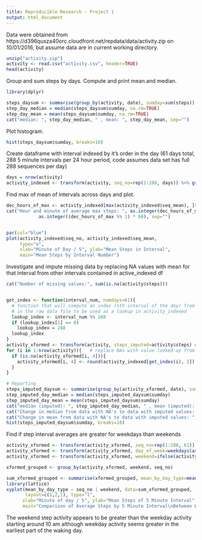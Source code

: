 ---  
title: Reproducible Research - Project 1
output: html_document
---

Data were obtained from https://d396qusza40orc.cloudfront.net/repdata/data/activity.zip on 10/01/2016, but assume data are in current working directory.

```{r}
unzip("activity.zip")
activity <- read.csv("activity.csv", header=TRUE)  
head(activity)
```

Group and sum steps by days.  Compute and print mean and median.

```{r message=FALSE, warning=FALSE}
library(dplyr)
```
```{r}
steps_daysum <- summarise(group_by(activity, date), sumday=sum(steps))
step_day_median = median(steps_daysum$sumday, na.rm=TRUE)
step_day_mean = mean(steps_daysum$sumday, na.rm=TRUE)
cat("median: ", step_day_median, " , mean: ", step_day_mean, sep="")
```

Plot histogram.

```{r}
hist(steps_daysum$sumday, breaks=10)
```

Create dataframe with interval indexed by it's order in the day (61 days total, 288 5 minute intervals per 24 hour period, code assumes data set has full 288 sequences per day)

```{r}
days = nrow(activity)
activity_indexed <- transform(activity, seq_no=rep(1:288, days)) %>% group_by(seq_no) %>% summarise(seq_mean=mean(steps, na.rm=TRUE))
```

Find max of mean of intervals across days and plot.

```{r}
dec_hours_of_max <- activity_indexed[max(activity_indexed$seq_mean), ]$seq_no * 5 / 60
cat("Hour and minute of average max steps: ", as.integer(dec_hours_of_max), ":",
            as.integer((dec_hours_of_max %% 1) * 60), sep="")


par(col="blue")
plot(activity_indexed$seq_no, activity_indexed$seq_mean,
     type="o",
     xlab="Minute of Day / 5", ylab="Mean Steps in Interval",
     main="Mean Steps by Interval Number")
```

Investigate and impute missing data by replacing NA values with mean for that interval from other intervals contained in active_indexed df

```{r}
cat("Number of missing values:", sum(is.na(activity$steps)))


get_index <- function(interval_num, numdays=61){
  # function that will compute an index (nth interval of the day) from the interval
  # in the raw data file to be used as a lookup in activity_indexed
  lookup_index <- interval_num %% 288
  if (lookup_index[1] == 0)
    lookup_index = 288
  lookup_index
}
activity_xformed <- transform(activity, steps_imputed=activity$steps) # start with raw values
for (i in 1:nrow(activity)){   # replace NAs with value looked up from activity_indexed
  if (is.na(activity_xformed[i, 4])){ 
    activity_xformed[i, 4] <- round(activity_indexed[get_index(i), 2])
  }
}

# Reporting
steps_imputed_daysum <- summarise(group_by(activity_xformed, date), sumday=sum(steps_imputed))
step_imputed_day_median = median(steps_imputed_daysum$sumday)
step_imputed_day_mean = mean(steps_imputed_daysum$sumday)
cat("median (imputed): ", step_imputed_day_median, " , mean (imputed): ", step_imputed_day_mean, sep="")
cat("Change in median from data with NA's to data with imputed values: ", step_imputed_day_median - step_day_median, "steps")
cat("Change in mean from data with NA's to data with imputed values: ", step_imputed_day_mean - step_day_mean, "steps")
hist(steps_imputed_daysum$sumday, breaks=10)

```

Find if step interval averages are greater for weekdays than weekends

```{r}
activity_xformed <- transform(activity_xformed, seq_no=rep(1:288, 61))
activity_xformed <- transform(activity_xformed, day_of_week=weekdays(as.Date(activity_xformed[, 2], "%Y-%m-%d"), TRUE))
activity_xformed <- transform(activity_xformed, weekend=ifelse(activity_xformed$day_of_week %in% c("Sat", "Sun"), "weekend", "weekday"))

xformed_grouped <- group_by(activity_xformed, weekend, seq_no)

sum_xformed_grouped <- summarise(xformed_grouped, mean_by_day_type=mean(steps_imputed))
library(lattice)
xyplot(mean_by_day_type ~ seq_no | weekend, data=sum_xformed_grouped, 
       layout=c(1,2,1), type="l", 
      xlab="Minute of day / 5", ylab="Mean Steps of 5 Minute Interval",
      main="Comparison of Average Steps by 5 Minute Interval\nBetween Weekends and Weekdays")
```



The weekend step activity appears to be greater than the weekday activity starting around 10 am although weekday activity seems greater in the earliest part of the waking day.
